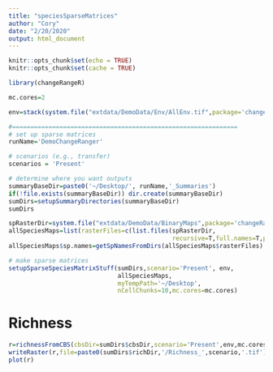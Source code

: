 ```yaml
---
title: "speciesSparseMatrices"
author: "Cory"
date: "2/20/2020"
output: html_document
---
```


```r
knitr::opts_chunk$set(echo = TRUE)
knitr::opts_chunk$set(cache = TRUE)
```

```r
library(changeRangeR)
```

```r
mc.cores=2

env=stack(system.file("extdata/DemoData/Env/AllEnv.tif",package='changeRangeR'))

#==============================================================
# set up sparse matrices
runName='DemoChangeRanger'

# scenarios (e.g., transfer)
scenarios = 'Present'

# determine where you want outputs
summaryBaseDir=paste0('~/Desktop/', runName,'_Summaries')
if(!file.exists(summaryBaseDir)) dir.create(summaryBaseDir)
sumDirs=setupSummaryDirectories(summaryBaseDir)
sumDirs
```

```r
spRasterDir=system.file("extdata/DemoData/BinaryMaps",package='changeRangeR')
allSpeciesMaps=list(rasterFiles=c(list.files(spRasterDir,
                                             recursive=T,full.names=T,pattern='__noBias')))
allSpeciesMaps$sp.names=getSpNamesFromDirs(allSpeciesMaps$rasterFiles)

# make sparse matrices
setupSparseSpeciesMatrixStuff(sumDirs,scenario='Present', env,
                              allSpeciesMaps, 
                              myTempPath='~/Desktop',
                              nCellChunks=10,mc.cores=mc.cores)
```

# Richness
```r
r=richnessFromCBS(cbsDir=sumDirs$cbsDir,scenario='Present',env,mc.cores)
writeRaster(r,file=paste0(sumDirs$richDir,'/Richness_',scenario,'.tif'), overwrite=T)
plot(r)
```









